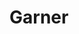 
# Garner
<ProjectDetails
  floatRight
  region="Westerlands"
  house="House Garner"
  type="Castle"
  status="Completed"
  warp="/warp garner"
  projectLead="Rexstop15"
  dateStarted="2021-12-05T02:43:00.000Z"
  dateCompleted="2022-06-09T01:43:00.000Z"
/>

